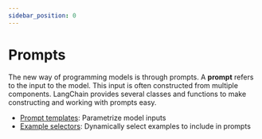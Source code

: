 ```yaml
---
sidebar_position: 0
---
```

# Prompts

The new way of programming models is through prompts.
A **prompt** refers to the input to the model.
This input is often constructed from multiple components.
LangChain provides several classes and functions to make constructing and working with prompts easy.

- [Prompt templates](/docs/modules/prompts/prompt_templates/): Parametrize model inputs
- [Example selectors](/docs/modules/prompts/example_selectors/): Dynamically select examples to include in prompts